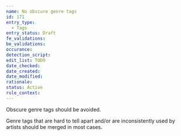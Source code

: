 ```yaml
---
name: No obscure genre tags
id: 171
entry_type:
  - Tags
entry_status: Draft
fe_validations:
be_validations:
occurance:
detection_script:
edit_list: TODO
date_checked:
date_created:
date_modified:
rationale:
status: Active
rule_context:
---
```


Obscure genre tags should be avoided. 

Genre tags that are hard to tell apart and/or are inconsistently used by artists should be merged in most cases.
